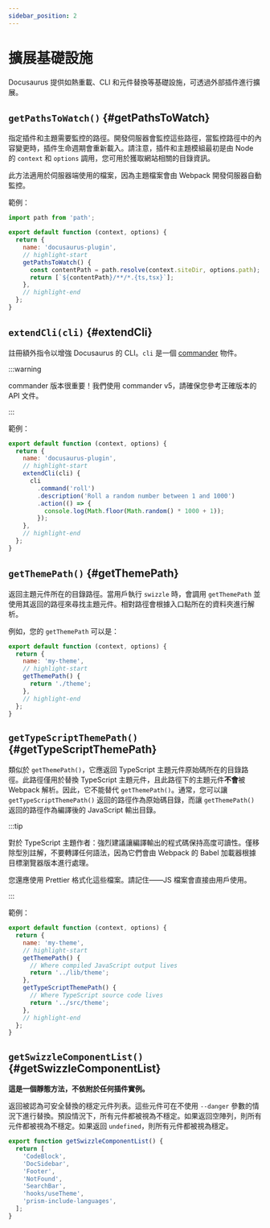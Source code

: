 ```yaml
---
sidebar_position: 2
---
```


# 擴展基礎設施

Docusaurus 提供如熱重載、CLI 和元件替換等基礎設施，可透過外部插件進行擴展。

## `getPathsToWatch()` {#getPathsToWatch}

指定插件和主題需要監控的路徑。開發伺服器會監控這些路徑，當監控路徑中的內容變更時，插件生命週期會重新載入。請注意，插件和主題模組最初是由 Node 的 `context` 和 `options` 調用，您可用於獲取網站相關的目錄資訊。

此方法適用於伺服器端使用的檔案，因為主題檔案會由 Webpack 開發伺服器自動監控。

範例：

```js title="docusaurus-plugin/src/index.js"
import path from 'path';

export default function (context, options) {
  return {
    name: 'docusaurus-plugin',
    // highlight-start
    getPathsToWatch() {
      const contentPath = path.resolve(context.siteDir, options.path);
      return [`${contentPath}/**/*.{ts,tsx}`];
    },
    // highlight-end
  };
}
```

## `extendCli(cli)` {#extendCli}

註冊額外指令以增強 Docusaurus 的 CLI。`cli` 是一個 [commander](https://www.npmjs.com/package/commander/v/5.1.0) 物件。

:::warning

commander 版本很重要！我們使用 commander v5，請確保您參考正確版本的 API 文件。

:::

範例：

```js title="docusaurus-plugin/src/index.js"
export default function (context, options) {
  return {
    name: 'docusaurus-plugin',
    // highlight-start
    extendCli(cli) {
      cli
        .command('roll')
        .description('Roll a random number between 1 and 1000')
        .action(() => {
          console.log(Math.floor(Math.random() * 1000 + 1));
        });
    },
    // highlight-end
  };
}
```

## `getThemePath()` {#getThemePath}

返回主題元件所在的目錄路徑。當用戶執行 `swizzle` 時，會調用 `getThemePath` 並使用其返回的路徑來尋找主題元件。相對路徑會根據入口點所在的資料夾進行解析。

例如，您的 `getThemePath` 可以是：

```js title="my-theme/src/index.js"
export default function (context, options) {
  return {
    name: 'my-theme',
    // highlight-start
    getThemePath() {
      return './theme';
    },
    // highlight-end
  };
}
```

## `getTypeScriptThemePath()` {#getTypeScriptThemePath}

類似於 `getThemePath()`，它應返回 TypeScript 主題元件原始碼所在的目錄路徑。此路徑僅用於替換 TypeScript 主題元件，且此路徑下的主題元件**不會**被 Webpack 解析。因此，它不能替代 `getThemePath()`。通常，您可以讓 `getTypeScriptThemePath()` 返回的路徑作為原始碼目錄，而讓 `getThemePath()` 返回的路徑作為編譯後的 JavaScript 輸出目錄。

:::tip

對於 TypeScript 主題作者：強烈建議讓編譯輸出的程式碼保持高度可讀性。僅移除型別註解，不要轉譯任何語法，因為它們會由 Webpack 的 Babel 加載器根據目標瀏覽器版本進行處理。

您還應使用 Prettier 格式化這些檔案。請記住——JS 檔案會直接由用戶使用。

:::

範例：

```js title="my-theme/src/index.js"
export default function (context, options) {
  return {
    name: 'my-theme',
    // highlight-start
    getThemePath() {
      // Where compiled JavaScript output lives
      return '../lib/theme';
    },
    getTypeScriptThemePath() {
      // Where TypeScript source code lives
      return '../src/theme';
    },
    // highlight-end
  };
}
```

## `getSwizzleComponentList()` {#getSwizzleComponentList}

**這是一個靜態方法，不依附於任何插件實例。**

返回被認為可安全替換的穩定元件列表。這些元件可在不使用 `--danger` 參數的情況下進行替換。預設情況下，所有元件都被視為不穩定。如果返回空陣列，則所有元件都被視為不穩定。如果返回 `undefined`，則所有元件都被視為穩定。

```js title="my-theme/src/index.js"
export function getSwizzleComponentList() {
  return [
    'CodeBlock',
    'DocSidebar',
    'Footer',
    'NotFound',
    'SearchBar',
    'hooks/useTheme',
    'prism-include-languages',
  ];
}
```